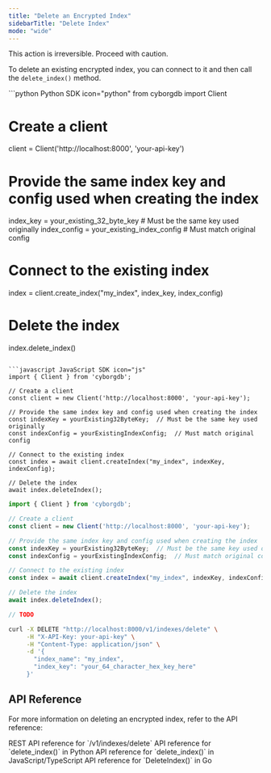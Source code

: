 ```yaml
---
title: "Delete an Encrypted Index"
sidebarTitle: "Delete Index"
mode: "wide"
---
```


<Warning>This action is irreversible. Proceed with caution.</Warning>

To delete an existing encrypted index, you can connect to it and then call the `delete_index()` method.

<CodeGroup>
```python Python SDK icon="python"
from cyborgdb import Client

# Create a client
client = Client('http://localhost:8000', 'your-api-key')

# Provide the same index key and config used when creating the index
index_key = your_existing_32_byte_key  # Must be the same key used originally
index_config = your_existing_index_config  # Must match original config

# Connect to the existing index
index = client.create_index("my_index", index_key, index_config)

# Delete the index
index.delete_index()
```

```javascript JavaScript SDK icon="js"
import { Client } from 'cyborgdb';

// Create a client
const client = new Client('http://localhost:8000', 'your-api-key');

// Provide the same index key and config used when creating the index
const indexKey = yourExisting32ByteKey;  // Must be the same key used originally
const indexConfig = yourExistingIndexConfig;  // Must match original config

// Connect to the existing index
const index = await client.createIndex("my_index", indexKey, indexConfig);

// Delete the index
await index.deleteIndex();
```

```typescript TypeScript SDK icon="code"
import { Client } from 'cyborgdb';

// Create a client
const client = new Client('http://localhost:8000', 'your-api-key');

// Provide the same index key and config used when creating the index
const indexKey = yourExisting32ByteKey;  // Must be the same key used originally
const indexConfig = yourExistingIndexConfig;  // Must match original config

// Connect to the existing index
const index = await client.createIndex("my_index", indexKey, indexConfig);

// Delete the index
await index.deleteIndex();
```

```go Go SDK icon="golang"
// TODO
```

```bash cURL icon="rectangle-terminal"
curl -X DELETE "http://localhost:8000/v1/indexes/delete" \
     -H "X-API-Key: your-api-key" \
     -H "Content-Type: application/json" \
     -d '{
       "index_name": "my_index",
       "index_key": "your_64_character_hex_key_here"
     }'
```
</CodeGroup>

## API Reference

For more information on deleting an encrypted index, refer to the API reference:

<CardGroup cols={2}>
    <Card title="REST API Reference" href="../../rest-api/encrypted-index/delete-index" icon="rectangle-terminal">
        REST API reference for `/v1/indexes/delete`
    </Card>
    <Card title="Python SDK Reference" href="../../python-sdk/encrypted-index/delete-index" icon="python">
        API reference for `delete_index()` in Python
    </Card>
    <Card title="JS/TS SDK Reference" href="../../js-ts-sdk/encrypted-index/delete-index" icon="js">
        API reference for `delete_index()` in JavaScript/TypeScript
    </Card>
    <Card title="Go SDK Reference" href="../../go-sdk/encrypted-index/delete-index" icon="golang">
        API reference for `DeleteIndex()` in Go
    </Card>
</CardGroup>